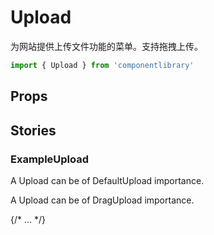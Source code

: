 
<Meta of={UploadStories} />

# Upload

为网站提供上传文件功能的菜单。支持拖拽上传。
~~~js
import { Upload } from 'componentlibrary'
~~~

<Primary />

## Props

<Controls />

## Stories

### ExampleUpload

A Upload can be of DefaultUpload importance.

<Story of={UploadStories.DefaultUpload} />


A Upload can be of DragUpload importance.

<Story of={UploadStories.DragUpload} />
{/* ... */}